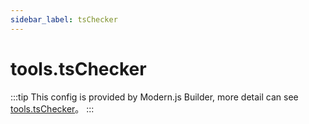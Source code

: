 ```yaml
---
sidebar_label: tsChecker
---
```


# tools.tsChecker

:::tip
This config is provided by Modern.js Builder, more detail can see [tools.tsChecker](https://modernjs.dev/builder/en/api/config-tools.html#toolstschecker)。
:::


<Main />
